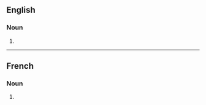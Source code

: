 ==English==

===Noun===
{{head|en|noun plural form}}

# {{plural of|sitcom|lang=en}}

----

==French==

===Noun===
{{head|fr|noun plural form|g=m}}

# {{plural of|sitcom|lang=fr}}